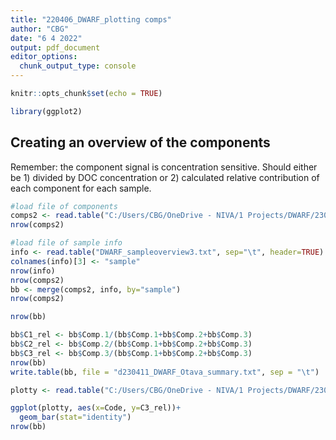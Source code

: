 ```yaml
---
title: "220406_DWARF_plotting comps"
author: "CBG"
date: "6 4 2022"
output: pdf_document
editor_options: 
  chunk_output_type: console
---
```


```r
knitr::opts_chunk$set(echo = TRUE)
```

```r
library(ggplot2)
```
## Creating an overview of the components
Remember: the component signal is concentration sensitive. Should either be 1) divided by DOC concentration or 2) calculated relative contribution of each component for each sample. 
```r
#load file of components
comps2 <- read.table("C:/Users/CBG/OneDrive - NIVA/1 Projects/DWARF/230408_PARAFAC_DWARF_3comp_simple.txt", sep = "", header = TRUE)
nrow(comps2)

#load file of sample info
info <- read.table("DWARF_sampleoverview3.txt", sep="\t", header=TRUE)
colnames(info)[3] <- "sample"
nrow(info)
nrow(comps2)
bb <- merge(comps2, info, by="sample")
nrow(comps2)

nrow(bb)
```

```r

bb$C1_rel <- bb$Comp.1/(bb$Comp.1+bb$Comp.2+bb$Comp.3)
bb$C2_rel <- bb$Comp.2/(bb$Comp.1+bb$Comp.2+bb$Comp.3)
bb$C3_rel <- bb$Comp.3/(bb$Comp.1+bb$Comp.2+bb$Comp.3)
nrow(bb)
write.table(bb, file = "d230411_DWARF_Otava_summary.txt", sep = "\t")

```

```r
plotty <- read.table("C:/Users/CBG/OneDrive - NIVA/1 Projects/DWARF/230408_Otava/230411_PARAFAC_Otava_Summary.txt", sep="\t", header=TRUE)

ggplot(plotty, aes(x=Code, y=C3_rel))+
  geom_bar(stat="identity")
nrow(bb)
```


